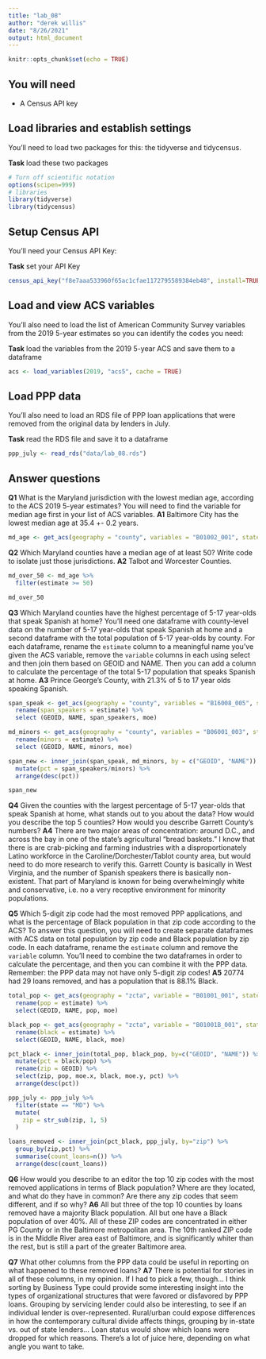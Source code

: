 ```yaml
---
title: "lab_08"
author: "derek willis"
date: "8/26/2021"
output: html_document
---
```


```r
knitr::opts_chunk$set(echo = TRUE)
```

## You will need

* A Census API key

## Load libraries and establish settings

You'll need to load two packages for this: the tidyverse and tidycensus.

**Task** load these two packages

```r
# Turn off scientific notation
options(scipen=999)
# libraries
library(tidyverse)
library(tidycensus)
```

## Setup Census API

You'll need your Census API Key:

**Task** set your API Key

```r
census_api_key("f8e7aaa533960f65ac1cfae1172795589384eb48", install=TRUE)
```

## Load and view ACS variables

You'll also need to load the list of American Community Survey variables from the 2019 5-year estimates so you can identify the codes you need:

**Task** load the variables from the 2019 5-year ACS and save them to a dataframe

```r
acs <- load_variables(2019, "acs5", cache = TRUE)
```

## Load PPP data

You'll also need to load an RDS file of PPP loan applications that were removed from the original data by lenders in July.

**Task** read the RDS file and save it to a dataframe

```r
ppp_july <- read_rds("data/lab_08.rds")
```

## Answer questions

**Q1** What is the Maryland jurisdiction with the lowest median age, according to the ACS 2019 5-year estimates? You will need to find the variable for median age first in your list of ACS variables.
**A1**
Baltimore City has the lowest median age at 35.4 +- 0.2 years.
```r
md_age <- get_acs(geography = "county", variables = "B01002_001", state = "MD",year = 2019)
```

**Q2** Which Maryland counties have a median age of at least 50? Write code to isolate just those jurisdictions.
**A2**
Talbot and Worcester Counties.
```r
md_over_50 <- md_age %>% 
  filter(estimate >= 50)

md_over_50
```

**Q3** Which Maryland counties have the highest percentage of 5-17 year-olds that speak Spanish at home? You'll need one dataframe with county-level data on the number of 5-17 year-olds that speak Spanish at home and a second dataframe with the total population of 5-17 year-olds by county. For each dataframe, rename the `estimate` column to a meaningful name you've given the ACS variable, remove the `variable` columns in each using select and then join them based on GEOID and NAME. Then you can add a column to calculate the percentage of the total 5-17 population that speaks Spanish at home.
**A3**
Prince George's County, with 21.3% of 5 to 17 year olds speaking Spanish.
```r
span_speak <- get_acs(geography = "county", variables = "B16008_005", state = "MD", year = 2019) %>% 
  rename(span_speakers = estimate) %>% 
  select (GEOID, NAME, span_speakers, moe)

md_minors <- get_acs(geography = "county", variables = "B06001_003", state = "MD", year = 2019) %>% 
  rename(minors = estimate) %>% 
  select (GEOID, NAME, minors, moe)

span_new <- inner_join(span_speak, md_minors, by = c("GEOID", "NAME")) %>% 
  mutate(pct = span_speakers/minors) %>% 
  arrange(desc(pct))

span_new
```

**Q4** Given the counties with the largest percentage of 5-17 year-olds that speak Spanish at home, what stands out to you about the data? How would you describe the top 5 counties? How would you describe Garrett County's numbers?
**A4**
There are two major areas of concentration: around D.C., and across the bay in one of the state's agricultural "bread baskets." I know that there is are crab-picking and farming industries with a disproportionately Latino workforce in the Caroline/Dorchester/Tablot county area, but would need to do more research to verify this. Garrett County is basically in West Virginia, and the number of Spanish speakers there is basically non-existent. That part of Maryland is known for being overwhelmingly white and conservative, i.e. no a very receptive environment for minority populations.

**Q5** Which 5-digit zip code had the most removed PPP applications, and what is the percentage of Black population in that zip code according to the ACS? To answer this question, you will need to create separate dataframes with ACS data on total population by zip code and Black population by zip code. In each dataframe, rename the `estimate` column and remove the `variable` column. You'll need to combine the two dataframes in order to calculate the percentage, and then you can combine it with the PPP data. Remember: the PPP data may not have only 5-digit zip codes!
**A5**
20774 had 29 loans removed, and has a population that is 88.1% Black.
```r
total_pop <- get_acs(geography = "zcta", variable = "B01001_001", state = "MD", year = 2019) %>% 
  rename(pop = estimate) %>% 
  select(GEOID, NAME, pop, moe)

black_pop <- get_acs(geography = "zcta", variable = "B01001B_001", state = "MD", year = 2019) %>% 
  rename(black = estimate) %>% 
  select(GEOID, NAME, black, moe)

pct_black <- inner_join(total_pop, black_pop, by=c("GEOID", "NAME")) %>% 
  mutate(pct = black/pop) %>% 
  rename(zip = GEOID) %>% 
  select(zip, pop, moe.x, black, moe.y, pct) %>% 
  arrange(desc(pct))

ppp_july <- ppp_july %>%
  filter(state == "MD") %>% 
  mutate(
    zip = str_sub(zip, 1, 5)
  )
```
```r
loans_removed <- inner_join(pct_black, ppp_july, by="zip") %>% 
  group_by(zip,pct) %>% 
  summarise(count_loans=n()) %>% 
  arrange(desc(count_loans))
```

**Q6** How would you describe to an editor the top 10 zip codes with the most removed applications in terms of Black population? Where are they located, and what do they have in common? Are there any zip codes that seem different, and if so why?
**A6**
All but three of the top 10 counties by loans removed have a majority Black population. All but one have a Black population of over 40%. All of these ZIP codes are concentrated in either PG County or in the Baltimore metropolitan area. The 10th ranked ZIP code is in the Middle River area east of Baltimore, and is significantly whiter than the rest, but is still a part of the greater Baltimore area.

**Q7** What other columns from the PPP data could be useful in reporting on what happened to these removed loans?
**A7**
There is potential for stories in all of these columns, in my opinion. If I had to pick a few, though... I think sorting by Business Type could provide some interesting insight into the types of organizational structures that were favored or disfavored by PPP loans. Grouping by servicing lender could also be interesting, to see if an individual lender is over-represented. Rural/urban could expose differences in how the contemporary cultural divide affects things, grouping by in-state vs. out of state lenders... Loan status would show which loans were dropped for which reasons. There's a lot of juice here, depending on what angle you want to take. 